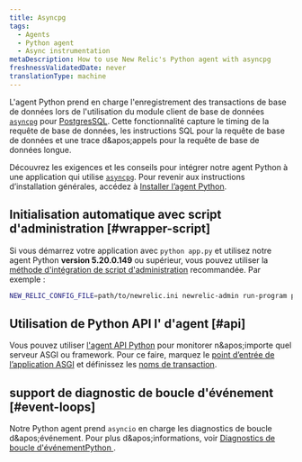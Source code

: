 ```yaml
---
title: Asyncpg
tags:
  - Agents
  - Python agent
  - Async instrumentation
metaDescription: How to use New Relic's Python agent with asyncpg
freshnessValidatedDate: never
translationType: machine
---
```


L'agent Python prend en charge l'enregistrement des transactions de base de données lors de l'utilisation du module client de base de données [`asyncpg`](https://pypi.org/project/asyncpg/) pour [PostgresSQL](https://www.postgresql.org/). Cette fonctionnalité capture le timing de la requête de base de données, les instructions SQL pour la requête de base de données et une trace d&amp;apos;appels pour la requête de base de données longue.

Découvrez les exigences et les conseils pour intégrer notre agent Python à une application qui utilise [`asyncpg`](https://pypi.org/project/asyncpg/). Pour revenir aux instructions d’installation générales, accédez à [Installer l’agent Python](/docs/agents/python-agent/installation-configuration/python-agent-installation).

## Initialisation automatique avec script d'administration [#wrapper-script]

Si vous démarrez votre application avec `python app.py` et utilisez notre agent Python <DNT>**version 5.20.0.149**</DNT> ou supérieur, vous pouvez utiliser la [méthode d'intégration de script d'administration](/docs/agents/python-agent/installation-configuration/python-agent-installation#integration) recommandée. Par exemple :

```sh
NEW_RELIC_CONFIG_FILE=path/to/newrelic.ini newrelic-admin run-program python path_to_app
```

## Utilisation de Python API l' d'agent [#api]

Vous pouvez utiliser [l'agent API Python](/docs/agents/python-agent/python-agent-api) pour monitorer n&amp;apos;importe quel serveur ASGI ou framework. Pour ce faire, marquez le [point d’entrée de l’application ASGI](/docs/agents/python-agent/python-agent-api/asgiapplication-python-agent-api) et définissez les [noms de transaction](/docs/agents/python-agent/python-agent-api/settransactionname-python-agent-api).

## support de diagnostic de boucle d'événement [#event-loops]

Notre Python agent prend `asyncio` en charge les diagnostics de boucle d&amp;apos;événement. Pour plus d&amp;apos;informations, voir [Diagnostics de boucle d'événementPython ](/docs/agents/python-agent/supported-features/python-event-loop-diagnostics).